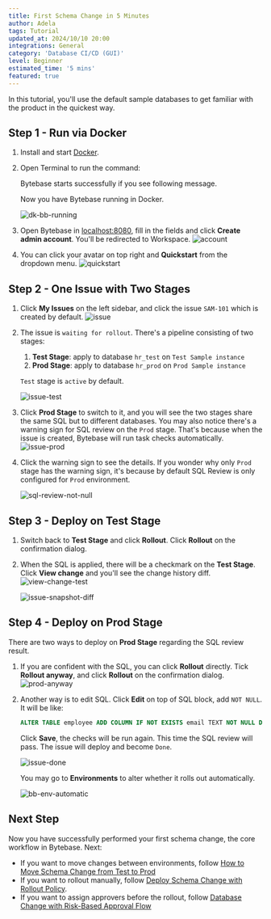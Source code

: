 ```yaml
---
title: First Schema Change in 5 Minutes
author: Adela
tags: Tutorial
updated_at: 2024/10/10 20:00
integrations: General
category: 'Database CI/CD (GUI)'
level: Beginner
estimated_time: '5 mins'
featured: true
---
```



In this tutorial, you'll use the default sample databases to get familiar with the product in the quickest way.

## Step 1 - Run via Docker

1. Install and start [Docker](https://www.docker.com/).
1. Open Terminal to run the command:

   <TerminalDockerRunVolume />

   Bytebase starts successfully if you see following message.

   <TerminalStartupOutputSuccess />

   Now you have Bytebase running in Docker.

   ![dk-bb-running](/content/docs/tutorials/first-schema-change/dk-bb-running.webp)

1. Open Bytebase in [localhost:8080](http://localhost:8080/), fill in the fields and click **Create admin account**. You'll be redirected to Workspace.
   ![account](/content/docs/tutorials/first-schema-change/account.webp)

1. You can click your avatar on top right and **Quickstart** from the dropdown menu.
   ![quickstart](/content/docs/tutorials/first-schema-change/quickstart.webp)

## Step 2 - One Issue with Two Stages

1. Click **My Issues** on the left sidebar, and click the issue `SAM-101` which is created by default.
   ![issue](/content/docs/tutorials/first-schema-change/issue.webp)

1. The issue is `waiting for rollout`. There's a pipeline consisting of two stages:

   1. **Test Stage**: apply to database `hr_test` on `Test Sample instance`
   2. **Prod Stage**: apply to database `hr_prod` on `Prod Sample instance`

   `Test` stage is `active` by default.

   ![issue-test](/content/docs/tutorials/first-schema-change/issue-test.webp)

1. Click **Prod Stage** to switch to it, and you will see the two stages share the same SQL but to different databases. You may also notice there's a warning sign for SQL review on the `Prod` stage. That's because when the issue is created, Bytebase will run task checks automatically.
   ![issue-prod](/content/docs/tutorials/first-schema-change/issue-prod.webp)

1. Click the warning sign to see the details. If you wonder why only `Prod` stage has the warning sign, it's because by default SQL Review is only configured for `Prod` environment.

   ![sql-review-not-null](/content/docs/tutorials/first-schema-change/sql-review-not-null.webp)

## Step 3 - Deploy on Test Stage

1. Switch back to **Test Stage** and click **Rollout**. Click **Rollout** on the confirmation dialog.

1. When the SQL is applied, there will be a checkmark on the **Test Stage**. Click **View change** and you'll see the change history diff.
   ![view-change-test](/content/docs/tutorials/first-schema-change/view-change-test.webp)

   ![issue-snapshot-diff](/content/docs/tutorials/first-schema-change/issue-snapshot-diff.webp)

## Step 4 - Deploy on Prod Stage

There are two ways to deploy on **Prod Stage** regarding the SQL review result.

1. If you are confident with the SQL, you can click **Rollout** directly. Tick **Rollout anyway**, and click **Rollout** on the confirmation dialog.
   ![prod-anyway](/content/docs/tutorials/first-schema-change/prod-anyway.webp)

1. Another way is to edit SQL. Click **Edit** on top of SQL block, add `NOT NULL`. It will be like:

   ```sql
   ALTER TABLE employee ADD COLUMN IF NOT EXISTS email TEXT NOT NULL DEFAULT '';
   ```

   Click **Save**, the checks will be run again. This time the SQL review will pass. The issue will deploy and become `Done`.

   ![issue-done](/content/docs/tutorials/first-schema-change/issue-done.webp)

   You may go to **Environments** to alter whether it rolls out automatically.

   ![bb-env-automatic](/content/docs/tutorials/first-schema-change/bb-env-automatic.webp)

## Next Step

Now you have successfully performed your first schema change, the core workflow in Bytebase. Next:

- If you want to move changes between environments, follow [How to Move Schema Change from Test to Prod](/tutorials/how-to-move-schema-change-from-test-to-prod/)
- If you want to rollout manually, follow [Deploy Schema Change with Rollout Policy](/tutorials/deploy-schema-migration/).
- If you want to assign approvers before the rollout, follow [Database Change with Risk-Based Approval Flow](/tutorials/database-change-management-with-risk-adjusted-approval-flow/)

